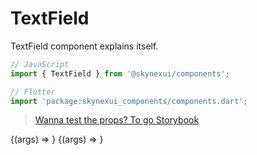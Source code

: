 

# TextField

TextField component explains itself.

```js
// JavaScript
import { TextField } from '@skynexui/components';
```
```js
// Flutter
import 'package:skynexui_components/components.dart';
```
> [Wanna test the props? To go Storybook](https://storybook.skynexui.dev/?path=/docs/components-textfield--text-field-component)

<ArgsTable of={TextField} />

<Canvas>
  <Story
    name="TextField Component"
    args={{
      ...TextField.defaultProps,
      onChange: undefined,
      label: 'Label',
      placeholder: 'Placeholder text...',
      value: '',
      styleSheet: {}
    }}
  >
    {(args) => <TextField {...args} />}
  </Story>
</Canvas>

<Canvas>
  <Story
    name="TextField Component typpe: textarea"
    args={{
      ...TextField.defaultProps,
      onChange: undefined,
      label: 'Label',
      type: 'textarea',
      placeholder: 'Placeholder text...',
      value: '',
      styleSheet: {}
    }}
  >
    {(args) => <TextField {...args} />}
  </Story>
</Canvas>